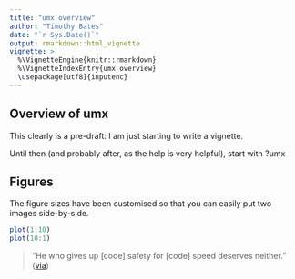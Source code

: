 ```yaml
---
title: "umx overview"
author: "Timothy Bates"
date: "`r Sys.Date()`"
output: rmarkdown::html_vignette
vignette: >
  %\VignetteEngine{knitr::rmarkdown}
  %\VignetteIndexEntry{umx overview}
  \usepackage[utf8]{inputenc}
---
```


## Overview of umx 

This clearly is a pre-draft: I am just starting to write a vignette.

Until then (and probably after, as the help is very helpful), start with ?umx

## Figures

The figure sizes have been customised so that you can easily put two images side-by-side. 

```r
plot(1:10)
plot(10:1)
```

> "He who gives up [code] safety for [code] speed deserves neither."
([via](http://r-pkgs.had.co.nz/vignettes.html))
